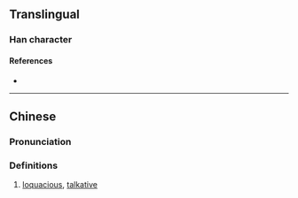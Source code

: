 {{character info/new}}
==Translingual==

===Han character===
{{Han char|rn=9|rad=人|as=12|sn=14|four=|canj=OSIM|ids=⿰亻歰}}

====References====
* {{Han ref|kx=0117.250|hdz=10232.080|uh=348A|ud=13450}}

----

==Chinese==
{{zh-forms|s=𬿨}}

===Pronunciation===
{{zh-pron
|m=sè
|c=saap1,sik1
|mc=y
|oc=
|ma=
|cat=a
}}

===Definitions===
{{zh-hanzi}}

# [[loquacious]], [[talkative]]
